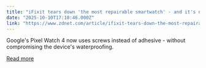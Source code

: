 ```yaml
---
title: "iFixit tears down 'the most repairable smartwatch' - and it's not from Apple"
date: "2025-10-10T17:10:46.000Z"
link: "https://www.zdnet.com/article/ifixit-tears-down-the-most-repairable-smartwatch-and-its-not-from-apple/"
---
```


Google's Pixel Watch 4 now uses screws instead of adhesive - without compromising the device's waterproofing.

[Read more](https://www.zdnet.com/article/ifixit-tears-down-the-most-repairable-smartwatch-and-its-not-from-apple/)
